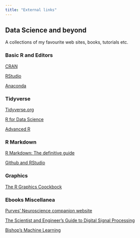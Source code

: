 ```yaml
---
title: "External links"
---
```


## Data Science and beyond {.tabset .tabset-fade .tabset-pills}

A collections of my favourite web sites, books, tutorials etc.

### Basic R and Editors

[CRAN](https://cran.r-project.org/)

[RStudio](https://rstudio.com/)

[Anaconda](https://www.anaconda.com/distribution/)

### Tidyverse

[Tidyverse.org](https://www.tidyverse.org/)

[R for Data Science](https://r4ds.had.co.nz/)

[Advanced R](https://adv-r.hadley.nz/)

### R Markdown

[R Markdown: The definitive guide](https://bookdown.org/yihui/rmarkdown/)

[Github and RStudio](https://resources.github.com/whitepapers/github-and-rstudio/)

### Graphics

[The R Graphics Coockbock](http://www.cookbook-r.com/Graphs/)

### Ebooks Miscellanea

[Purves' Neuroscience companion website](https://neuroscience5e.sinauer.com/)

[The Scientist and Engineer's Guide to Digital Signal Processing](http://www.dspguide.com/)

[Bishop's Machine Learning](https://www.microsoft.com/en-us/research/people/cmbishop/prml-book/)
